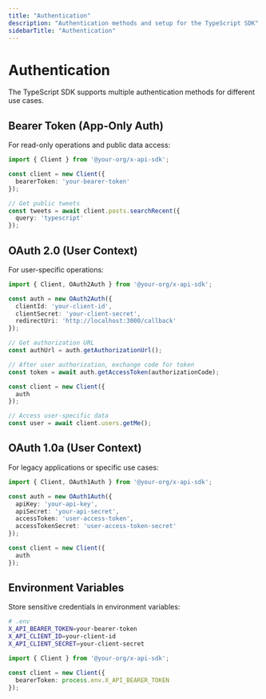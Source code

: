 ```yaml
---
title: "Authentication"
description: "Authentication methods and setup for the TypeScript SDK"
sidebarTitle: "Authentication"
---
```


# Authentication

The TypeScript SDK supports multiple authentication methods for different use cases.

## Bearer Token (App-Only Auth)

For read-only operations and public data access:

```typescript
import { Client } from '@your-org/x-api-sdk';

const client = new Client({
  bearerToken: 'your-bearer-token'
});

// Get public tweets
const tweets = await client.posts.searchRecent({
  query: 'typescript'
});
```

## OAuth 2.0 (User Context)

For user-specific operations:

```typescript
import { Client, OAuth2Auth } from '@your-org/x-api-sdk';

const auth = new OAuth2Auth({
  clientId: 'your-client-id',
  clientSecret: 'your-client-secret',
  redirectUri: 'http://localhost:3000/callback'
});

// Get authorization URL
const authUrl = auth.getAuthorizationUrl();

// After user authorization, exchange code for token
const token = await auth.getAccessToken(authorizationCode);

const client = new Client({
  auth
});

// Access user-specific data
const user = await client.users.getMe();
```

## OAuth 1.0a (User Context)

For legacy applications or specific use cases:

```typescript
import { Client, OAuth1Auth } from '@your-org/x-api-sdk';

const auth = new OAuth1Auth({
  apiKey: 'your-api-key',
  apiSecret: 'your-api-secret',
  accessToken: 'user-access-token',
  accessTokenSecret: 'user-access-token-secret'
});

const client = new Client({
  auth
});
```

## Environment Variables

Store sensitive credentials in environment variables:

```bash
# .env
X_API_BEARER_TOKEN=your-bearer-token
X_API_CLIENT_ID=your-client-id
X_API_CLIENT_SECRET=your-client-secret
```

```typescript
import { Client } from '@your-org/x-api-sdk';

const client = new Client({
  bearerToken: process.env.X_API_BEARER_TOKEN
});
```

